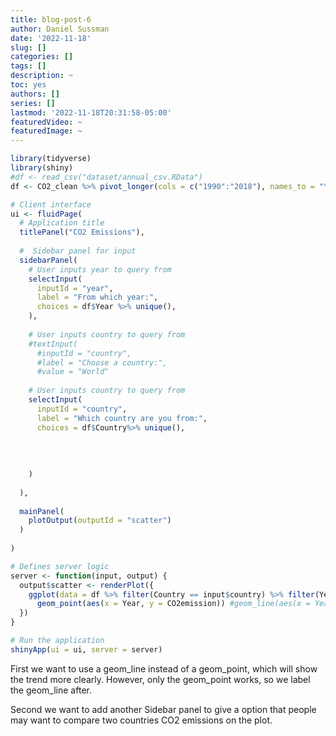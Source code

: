 ```yaml
---
title: blog-post-6
author: Daniel Sussman
date: '2022-11-18'
slug: []
categories: []
tags: []
description: ~
toc: yes
authors: []
series: []
lastmod: '2022-11-18T20:31:58-05:00'
featuredVideo: ~
featuredImage: ~
---
```


```r
library(tidyverse)
library(shiny)
#df <- read_csv("dataset/annual_csv.RData")
df <- CO2_clean %>% pivot_longer(cols = c("1990":"2018"), names_to = "Year",values_to = "CO2emission")

# Client interface
ui <- fluidPage(
  # Application title
  titlePanel("CO2 Emissions"),
  
  #  Sidebar panel for input
  sidebarPanel(
    # User inputs year to query from
    selectInput(
      inputId = "year",
      label = "From which year:",
      choices = df$Year %>% unique(),
    ),
    
    # User inputs country to query from
    #textInput(
      #inputId = "country",
      #label = "Choose a country:",
      #value = "World"
    
    # User inputs country to query from
    selectInput(
      inputId = "country",
      label = "Which country are you from:",
      choices = df$Country%>% unique(),
    
      
      
          
    )
    
  ),
  
  mainPanel(
    plotOutput(outputId = "scatter")
  )
  
)

# Defines server logic
server <- function(input, output) {
  output$scatter <- renderPlot({
    ggplot(data = df %>% filter(Country == input$country) %>% filter(Year>=input$year)) +
      geom_point(aes(x = Year, y = CO2emission)) #geom_line(aes(x = Year, y = CO2emission))
  })
}

# Run the application
shinyApp(ui = ui, server = server)
```
First we want to use a geom_line instead of a geom_point, which will show the trend more clearly. However, only the geom_point works, so we label the geom_line after.

Second we want to add another Sidebar panel to give a option that people may want to compare two countries CO2 emissions on the plot.
